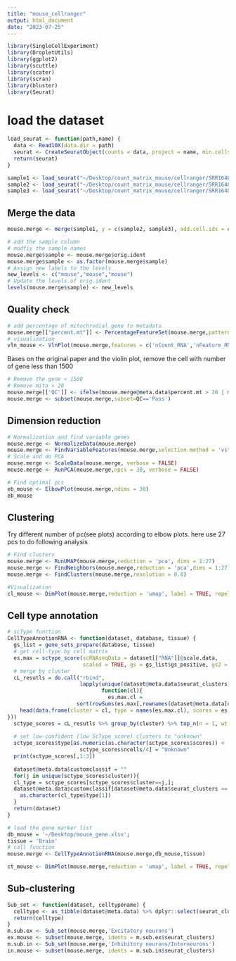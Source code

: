 ```yaml
---
title: "mouse_cellranger"
output: html_document
date: "2023-07-25"
---
```


```r
library(SingleCellExperiment)
library(DropletUtils)
library(ggplot2)
library(scuttle)
library(scater)
library(scran)
library(bluster) 
library(Seurat)
```

# load the dataset
```r
load_seurat <- function(path,name) {
  data <- Read10X(data.dir = path)
  seurat <- CreateSeuratObject(counts = data, project = name, min.cells = 3, min.features = 200)
  return(seurat)
}
```

```r
sample1 <- load_seurat("~/Desktop/count_matrix_mouse/cellranger/SRR16409869_78/filtered_feature_bc_matrix",'sample1')
sample2 <- load_seurat("~/Desktop/count_matrix_mouse/cellranger/SRR16409870_80/filtered_feature_bc_matrix",'sample2')
sample3 <- load_seurat("~/Desktop/count_matrix_mouse/cellranger/SRR16409871_81/filtered_feature_bc_matrix",'sample3')
```

## Merge the data
```r
mouse.merge <- merge(sample1, y = c(sample2, sample3), add.cell.ids = c("1", "2", "3"), project = "mouse")
```

```r
# add the sample column
# modfiy the sample names
mouse.merge$sample <- mouse.merge$orig.ident
mouse.merge$sample <- as.factor(mouse.merge$sample)
# Assign new labels to the levels
new_levels <- c("mouse","mouse","mouse")
# Update the levels of orig.ident
levels(mouse.merge$sample) <- new_levels
```

## Quality check
```r
# add percentage of mitochrodial gene to metadata
mouse.merge[["percent.mt"]] <- PercentageFeatureSet(mouse.merge,pattern = '^mt-')
# visualization 
vln_mouse <- VlnPlot(mouse.merge,features = c('nCount_RNA','nFeature_RNA','percent.mt'),group.by = 'sample') 
```
Bases on the original paper and the violin plot, remove the cell with number of gene less than 1500
```r
# Remove the gene < 1500
# Remove mito > 20
mouse.merge[['QC']] <- ifelse(mouse.merge@meta.data$percent.mt > 20 | mouse.merge@meta.data$nFeature_RNA<1500,'Fail','Pass')
mouse.merge <- subset(mouse.merge,subset=QC=='Pass')
```

## Dimension reduction
```r
# Normalization and find variable genes 
mouse.merge <- NormalizeData(mouse.merge)
mouse.merge <- FindVariableFeatures(mouse.merge,selection.method = 'vst', nfeatures = 2000)
# Scale and do PCA
mouse.merge <- ScaleData(mouse.merge, verbose = FALSE)
mouse.merge <- RunPCA(mouse.merge,npcs = 30, verbose = FALSE)
```

```r
# Find optimal pcs
eb_mouse <- ElbowPlot(mouse.merge,ndims = 30)
eb_mouse
```

## Clustering
Try different number of pc(see plots) according to elbow plots. here use 27 pcs to do following analysis 
```r
# Find clusters
mouse.merge <- RunUMAP(mouse.merge,reduction = 'pca', dims = 1:27)
mouse.merge <- FindNeighbors(mouse.merge,reduction = 'pca',dims = 1:27)
mouse.merge <- FindClusters(mouse.merge,resolution = 0.8)
```

```r
#Visualization
cl_mouse <- DimPlot(mouse.merge,reduction = 'umap', label = TRUE, repel = TRUE,group.by = 'seurat_clusters')
```


## Cell type annotation
```r
# scType function 
CellTypeAnnotionRNA <- function(dataset, database, tissue) {
  gs_list = gene_sets_prepare(database, tissue)
  # get cell-type by cell matrix
  es.max = sctype_score(scRNAseqData = dataset[["RNA"]]@scale.data,
                        scaled = TRUE, gs = gs_list$gs_positive, gs2 = NULL) 
  # merge by cluster
  cL_resutls = do.call("rbind",
                       lapply(unique(dataset@meta.data$seurat_clusters),
                              function(cl){
                                es.max.cl =
                      sort(rowSums(es.max[,rownames(dataset@meta.data[dataset@meta.data$seurat_clusters==cl, ])]), decreasing = !0)
    head(data.frame(cluster = cl, type = names(es.max.cl), scores = es.max.cl, ncells = sum(dataset@meta.data$seurat_clusters==cl)), 10)
}))
  sctype_scores = cL_resutls %>% group_by(cluster) %>% top_n(n = 1, wt = scores) 
  
  # set low-confident (low ScType score) clusters to "unknown"
  sctype_scores$type[as.numeric(as.character(sctype_scores$scores)) <
                       sctype_scores$ncells/4] = "Unknown"
  print(sctype_scores[,1:3])
  
  dataset@meta.data$customclassif = ""
  for(j in unique(sctype_scores$cluster)){
  cl_type = sctype_scores[sctype_scores$cluster==j,]; 
  dataset@meta.data$customclassif[dataset@meta.data$seurat_clusters == j] =
    as.character(cl_type$type[1])
  }
  return(dataset)
}
```

```r
# load the gene marker list
db_mouse = '~/Desktop/mouse_gene.xlsx';
tissue = 'Brain'
# call function
mouse.merge <- CellTypeAnnotionRNA(mouse.merge,db_mouse,tissue)
```

```r
ct_mouse <- DimPlot(mouse.merge,reduction = 'umap', label = TRUE, repel = TRUE,group.by = 'customclassif')
```

## Sub-clustering 
```r
Sub_set <- function(dataset, celltypename) {
  celltype <- as_tibble(dataset@meta.data) %>% dplyr::select(seurat_clusters,customclassif) %>% unique() %>% arrange(seurat_clusters) %>% filter(customclassif %in% c(celltypename))
  return(celltype)
}
m.sub.ex <- Sub_set(mouse.merge,'Excitatory neurons') 
ex.mouse <- subset(mouse.merge, idents = m.sub.ex$seurat_clusters)
m.sub.in <- Sub_set(mouse.merge,'Inhibitory neurons/Interneurons') 
in.mouse <- subset(mouse.merge, idents = m.sub.in$seurat_clusters)
```
